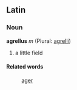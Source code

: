 ==Latin==
===Noun===
'''agrellus''' ''m'' (Plural: [[agrelli]])

# a little field

====Related words====
: [[ager]]